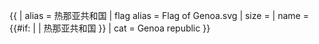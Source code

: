 {{ {{{1<noinclude>|country showdata</noinclude>}}}
| alias = 热那亚共和国
| flag alias = Flag of Genoa.svg
| size = {{{size|}}}
| name =  {{#if: {{{name|}}} | {{{name|}}} | 热那亚共和国 }}
<noinclude>
| cat = Genoa republic
</noinclude>
}}<noinclude>
</noinclude>